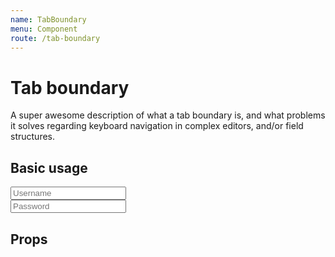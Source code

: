 ```yaml
---
name: TabBoundary
menu: Component
route: /tab-boundary
---
```



# Tab boundary

A super awesome description of what a tab boundary is, and what problems it solves
regarding keyboard navigation in complex editors, and/or field structures.

## Basic usage

<Playground>
    <TabBoundary>
        <Input autoComplete="off" name="username" placeholder="Username" /><br />
        <Input autoComplete="off" name="password" placeholder="Password" type="password" />
    </TabBoundary>
</Playground>

## Props

